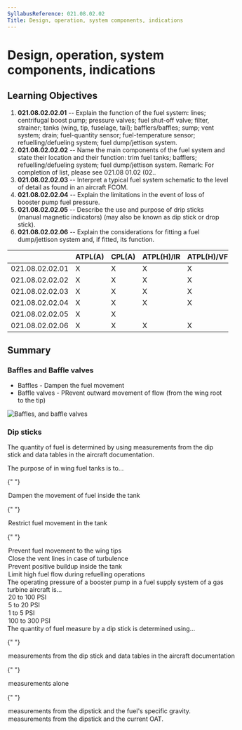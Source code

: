 ```yaml
---
SyllabusReference: 021.08.02.02
Title: Design, operation, system components, indications
---
```


# Design, operation, system components, indications

## Learning Objectives

1.  **021.08.02.02.01** -- Explain the function of the fuel system: lines;
    centrifugal boost pump; pressure valves; fuel shut-off valve; filter,
    strainer; tanks (wing, tip, fuselage, tail); bafflers/baffles; sump; vent
    system; drain; fuel-quantity sensor; fuel-temperature sensor;
    refuelling/defueling system; fuel dump/jettison system.
2.  **021.08.02.02.02** -- Name the main components of the fuel system and state
    their location and their function: trim fuel tanks; bafflers;
    refuelling/defueling system; fuel dump/jettison system. Remark: For
    completion of list, please see 021.08 01.02 (02..
3.  **021.08.02.02.03** -- Interpret a typical fuel system schematic to the level
    of detail as found in an aircraft FCOM.
4.  **021.08.02.02.04** -- Explain the limitations in the event of loss of
    booster pump fuel pressure.
5.  **021.08.02.02.05** -- Describe the use and purpose of drip sticks (manual
    magnetic indicators) (may also be known as dip stick or drop stick).
6.  **021.08.02.02.06** -- Explain the considerations for fitting a fuel
    dump/jettison system and, if fitted, its function.

|                 | ATPL(A) | CPL(A) | ATPL(H)/IR | ATPL(H)/VFR | CPL(H) | IR  | CBIR(A) |
| --------------- | ------- | ------ | ---------- | ----------- | ------ | --- | ------- |
| 021.08.02.02.01 | X       | X      | X          | X           | X      |     |         |
| 021.08.02.02.02 | X       | X      | X          | X           | X      |     |         |
| 021.08.02.02.03 | X       | X      | X          | X           | X      |     |         |
| 021.08.02.02.04 | X       | X      | X          | X           | X      |     |         |
| 021.08.02.02.05 | X       | X      |            |             |        |     |         |
| 021.08.02.02.06 | X       | X      | X          | X           | X      |     |         |

## Summary

### Baffles and Baffle valves

- Baffles - Dampen the fuel movement
- Baffle valves - PRevent outward movement of flow (from the wing root to the
  tip)

<img src="images/021.08.02.02-01.png" alt="Baffles, and baffle valves" />

<Source
  href="https://www.faa.gov/regulations_policies/handbooks_manuals/aviation/"
  alt="FAA H-8083-31"
/>

### Dip sticks

The quantity of fuel is determined by using measurements from the dip stick and
data tables in the aircraft documentation.

<Question id="DKVGIVFZBT" lo="021.08.02.02.01" contentRef="### Baffles and Baffle valves">
  <Text variant="oneCorrect">
    The purpose of <Subject /> in wing fuel tanks is to...
  </Text>

{" "}

<Option subject={[["baffles"]]}>
  Dampen the movement of fuel inside the tank
</Option>

{" "}

<Option
  subject={[["baffles"]]}
  why="restrict as in 'make harder', not as in 'make impossible'."
>
  Restrict fuel movement in the tank
</Option>

{" "}

<Option subject={[["baffle valves"], ["baffle check valves"]]}>
  Prevent fuel movement to the wing tips
</Option>

  <Option>Close the vent lines in case of turbulence</Option>
  <Option>Prevent positive buildup inside the tank</Option>
  <Option>Limit high fuel flow during refuelling operations</Option>
</Question>

<Question id="8687IQRFBO" lo="021.08.02.02.01">
  <Text variant="oneCorrect">
    The operating pressure of a booster pump in a fuel supply system of a gas
    turbine aircraft is...
  </Text>

  <Option correct>20 to 100 PSI</Option>
  <Option>5 to 20 PSI</Option>
  <Option>1 to 5 PSI</Option>
  <Option>100 to 300 PSI</Option>
</Question>

<Question id="CC915FWXQO" lo="021.08.02.02.05" contentRef="#dip-sticks">
  <Text variant="oneCorrect">
    The quantity of fuel measure by a dip stick is determined using...
  </Text>

{" "}

<Option correct>
  measurements from the dip stick and data tables in the aircraft documentation
</Option>

{" "}

<Option why="although this is commonly done in small aircraft, it's too unreliable for large aircraft with significant temperature operational ranges">
  measurements alone
</Option>

{" "}

<Option>measurements from the dipstick and the fuel's specific gravity.</Option>

  <Option>measurements from the dipstick and the current OAT.</Option>
</Question>
